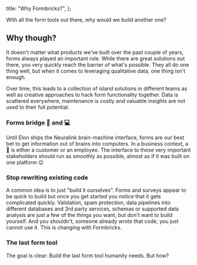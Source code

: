 
  title: "Why Formbricks?",
};

With all the form tools out there, why would we build another one?

## Why though?

It doesn't matter what products we've built over the past couple of years, forms always played an important role. While there are great solutions out there, you very quickly reach the barrier of what's possible. They all do one thing well, but when it comes to leveraging qualitative data, one thing isn't enough.

Over time, this leads to a collection of island solutions in different teams as well as creative approaches to hack form functionality together. Data is scattered everywhere, maintenance is costly and valuable insights are not used to their full potential.

### Forms bridge 🧠 and 💻

Until Elon ships the Neuralink brain-machine interface, forms are our best bet to get information out of brains into computers. In a business context, a 🧠 is either a customer or an employee. The interface to these very important stakeholders should run as smoothly as possible, almost as if it was built on one platform 😉

### Stop rewriting existing code

A common idea is to just "build it ourselves". Forms and surveys appear to be quick to build but once you get started you notice that it gets complicated quickly. Validation, spam protection, data pipelines into different databases and 3rd party services, schemas or supported data analysis are just a few of the things you want, but don't want to build yourself. And you shouldn't, someone already wrote that code, you just cannot use it. This is changing with Formbricks.

### The last form tool

The goal is clear: Build the last form tool humanity needs. But how?

